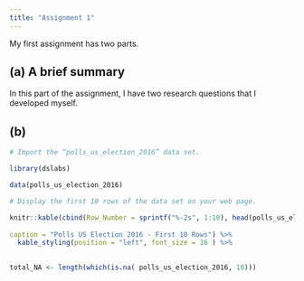 ---
title: "Assignment 1"
---

My first assignment has two parts.

## (a) A brief summary

In this part of the assignment, I have two research questions that I developed myself.

## (b)

```{r}

# Import the “polls_us_election_2016” data set.

library(dslabs)

data(polls_us_election_2016)

# Display the first 10 rows of the data set on your web page.

knitr::kable(cbind(Row_Number = sprintf("%-2s", 1:10), head(polls_us_election_2016, 10)), 
             
caption = "Polls US Election 2016 - First 10 Rows") %>%
  kable_styling(position = "left", font_size = 16 ) %>%
  

```

```{r}

total_NA <- length(which(is.na( polls_us_election_2016, 10)))

```
